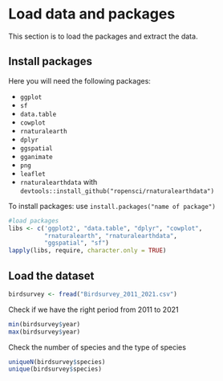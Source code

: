 # Load data and packages 

This section is to load the packages and extract the data. 


## Install packages

Here you will need the following packages: 

- ```ggplot```
- ```sf```
- ```data.table```
- ```cowplot```
- ```rnaturalearth```
- ```dplyr```
- ```ggspatial```
- ```gganimate```
- ```png```
- ```leaflet```
- ```rnaturalearthdata``` with ```devtools::install_github("ropensci/rnaturalearthdata")```

To install packages: 
use ```install.packages("name of package")``` 



```r
#load packages
libs <- c('ggplot2', "data.table", "dplyr", "cowplot", 
          "rnaturalearth", "rnaturalearthdata",
          "ggspatial", "sf")
lapply(libs, require, character.only = TRUE)

```

## Load the dataset

```r
birdsurvey <- fread("Birdsurvey_2011_2021.csv")

```

Check if we have the right period from 2011 to 2021
```r
min(birdsurvey$year)
max(birdsurvey$year)

```

Check the number of species and the type of species
```r
uniqueN(birdsurvey$species)
unique(birdsurvey$species)

```
